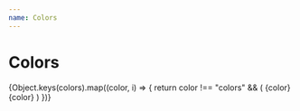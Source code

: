 ```yaml
---
name: Colors
---
```



# Colors

<Playground>
  <Boxer>
    {Object.keys(colors).map((color, i) => {
      return color !== "colors" && (
        <Box display="flex" justifyContent="center">
          <Box textAlign="center" width={100} p={1} m={1} backgroundColor="black">
            <Typography key={`${color}-black`} color={color}>
                {color}
            </Typography>
          </Box>
          <Box textAlign="center" width={100} p={1} m={1} backgroundColor="white">
            <Typography key={`${color}-white`} color={color}>
                {color}
            </Typography>
          </Box>
        </Box>
      )
    })}
  </Boxer>
</Playground>
